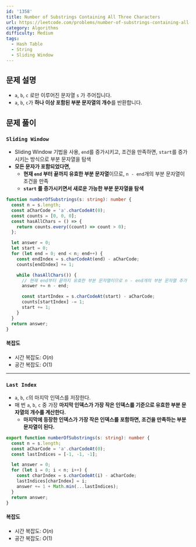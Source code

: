```yaml
---
id: '1358'
title: Number of Substrings Containing All Three Characters
url: https://leetcode.com/problems/number-of-substrings-containing-all-three-characters
category: Algorithms
difficulty: Medium
tags:
  - Hash Table
  - String
  - Sliding Window
---
```


## 문제 설명

- `a`, `b`, `c` 로만 이루어진 문자열 `s` 가 주어집니다.
- `a`, `b`, `c`가 **하나 이상 포함된 부분 문자열의 개수**를 반환합니다.

## 문제 풀이

### `Sliding Window`

- Sliding Window 기법을 사용, `end`를 증가시키고, 조건을 만족하면, `start`를 증가시키는 방식으로 부분 문자열을 탐색
- **모든 문자가 포함되었다면,**
  - **현재 `end` 부터 끝까지 유효한 부분 문자열**이므로, `n - end`개의 부분 문자열이 조건을 만족
  - **`start` 를 증가시키면서 새로운 가능한 부분 문자열을 탐색**

```typescript showLineNumbers
function numberOfSubstrings(s: string): number {
  const n = s.length;
  const aCharCode = 'a'.charCodeAt(0);
  const counts = [0, 0, 0];
  const hasAllChars = () => {
    return counts.every((count) => count > 0);
  };

  let answer = 0;
  let start = 0;
  for (let end = 0; end < n; end++) {
    const endIndex = s.charCodeAt(end) - aCharCode;
    counts[endIndex] += 1;

    while (hasAllChars()) {
      // 현재 end부터 끝까지 유효한 부분 문자열이므로 n - end개의 부분 문자열 추가
      answer += n - end;

      const startIndex = s.charCodeAt(start) - aCharCode;
      counts[startIndex] -= 1;
      start += 1;
    }
  }
  return answer;
}
```

#### 복잡도

- 시간 복잡도: $O(n)$
- 공간 복잡도: $O(1)$

---

### `Last Index`

- `a`, `b`, `c`의 마지막 인덱스를 저장한다.
- 매 번 `a`, `b`, `c` 중 가장 **마지막 인덱스가 가장 작은 인덱스를 기준으로 유효한 부분 문자열의 개수를 계산한다.**
  - **마지막에 등장한 인덱스가 가장 작은 인덱스를 포함하면, 조건을 만족하는 부분 문자열이 된다.**

```typescript showLineNumbers
export function numberOfSubstrings(s: string): number {
  const n = s.length;
  const aCharCode = 'a'.charCodeAt(0);
  const lastIndices = [-1, -1, -1];

  let answer = 0;
  for (let i = 0; i < n; i++) {
    const charIndex = s.charCodeAt(i) - aCharCode;
    lastIndices[charIndex] = i;
    answer += 1 + Math.min(...lastIndices);
  }
  return answer;
}
```

#### 복잡도

- 시간 복잡도: $O(n)$
- 공간 복잡도: $O(1)$
